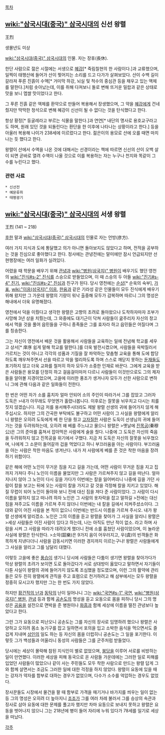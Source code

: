 [[목차]]
== [[wiki:"삼국시대(중국)" 삼국시대]]의 신선 왕렬 ==
王烈

생몰년도 미상

[[wiki:"삼국시대(중국)" 삼국시대]]의 인물. 자는 장휴(長休).

한단 사람으로 젊은 시절에는 서생으로 [[혜강]][* 죽림칠현의 한 사람이다.]과 교류했으며, 일찍이 태행산에 들어가 산이 찢어지는 소리를 드고 다가가 살펴보았다. 산이 수백 길이 갈라져 푸른 진흙이 수액[* 거미막 하강, 뇌실 및 척수의 중심관 등을 채우고 있는 액체를 말한다.]처럼 솟아났는데, 이를 취해 다져보니 돌로 변해 뜨거운 밀랍과 같은 상태로 맛을 보니 멥쌀 맛이었다고 한다.

그 푸른 진흙 같은 액체를 환약으로 만들어 복용해서 장생했으며, 그 약을 [[혜강]]에게 건네줬지만 딱딱한 청석으로 변해 혜강이 신선이 될 수 없다는 것을 탄식했다고 한다.

항상 황정[* 둥굴레라고 부르는 식물을 말한다.]과 연연[* 내단의 명사로 용호교구라고도 하며, 원래 있던 것을 되돌린다는 환단을 한 이후에 나타나는 상황이라고 한다.] 등을 아울러 복용해 나이가 238세에 이르렀다고 한다. 젊은이의 용모로 산에 오를 때면 마치 나는 듯 했다고 한다.

왕렬이 산에서 수액을 나온 것에 대해서는 선경이라는 책에 따르면 신선의 산이 오백 살이 되면 곧바로 열려 수액이 나올 것으로 이를 복용하는 자는 누구나 천지와 똑같이 그 수를 누린다고 했다.

=== 관련 사료 ===
 * 신선전
 * 예문류취
 * 태평광기

== [[wiki:"삼국시대(중국)" 삼국시대]]의 서생 왕렬 ==
王烈
(141 ~ 218)

[[후한]] 말과 [[wiki:"삼국시대(중국)" 삼국시대]]의 인물로 자는 언방(彦方).

여러 가지 지식과 도에 통달했고 의가 아니면 돌아보지도 않았다고 하며, 전적을 공부하는 것을 진심으로 좋아했다고 한다. 정사에는 관녕전에는 말미에만 잠시 언급되지만 선현행장에는 여러 일화가 실려있다.

어렸을 때 학문을 배우기 위해 [[관녕]]과 [[wiki:"병원(삼국지)" 병원]]이 배우기도 했던 영천의 [[wiki:"진식#s-2" 진식]]를 스승으로 받들었으며, 이 때 스승의 두 아들 [[wiki:"진기#s-4" 진기]], [[wiki:"진심#s-2" 진심]]과 친구가 된다.  당시 영천에는 [[순상]][* 순욱의 숙부], [[가표]], [[wiki:"이응(삼국지)" 이응]], [[한융]]과 같은 기라성 같은 인물들이 모두 진식에게 배우기 위해 왔지만 그 가운데 왕렬의 기량이 워낙 출중해 모두가 감복하며 따르니 그의 명성은 해내에서 더욱 유명해졌다. 

영천에서 덕을 이뤘다고 생각한 왕렬은 고향의 초려로 돌아왔으나 도착하자마자 조부가 사망해 3년 상을 치뤘는데, 그 와중에도 대기근이 닥쳐 사람들이 굶주리자 자신의 창고에서 먹을 것을 풀어 읍민들을 구하니 종족들은 그를 효자라 하고 읍민들은 어질다며 그를 칭송한다.

그는 자신이 영천에서 배운 것을 활용해서 사람들을 교육하는 일에 전념해 학교를 세우고 상서[* 庠序 쉽게 말해 학교를 말한다.]를 더욱 발전시켰으며, 사람들을 윽박질러서 가르치는 것이 아니고 각각의 성품과 기질을 잘 파악하는 맞춤형 교육을 통해 도에 합당하도록 깨우쳐주면서 선을 따르고 악을 멀리하도록 하며 스스로 깨닫지 못하는 [[둔재]]들도 포기하지 않고 더욱 교화를 철저히 하자 모두가 소중한 인재로 바꾼다. 그에게 교육을 받은 사람들은 용모를 단정히 하고 걸음걸이마저 다르니 사람들이 이것만으로도 그의 제자들을 알아볼 지경이었으며, 고을에 이러한 풍조가 생겨나자 모두가 선한 사람으로 변하니 그에 관해 다음과 같은 일화들이 전한다.

한 번은 어떤 자가 소를 훔치자 얼마 안되어 소의 주인이 따라가서 그를 잡았고 그러자 도둑은
>내가 아무래도 무엇엔가 홀렸나봅니다. 이후로는 잘못을 뉘우치고 다시는 죄를 짓지 않겠습니다. 지금 저를 용서해주시더라도 제발 왕렬 선생의 귀에 들어가지 않게 해주십시오.
하지만 그의 간곡한 부탁에도 불구하고 어떤 사람이 그 사실을 왕렬에게 알리니 왕렬은 오히려 도둑에게 베 한 단을 줬고 [[고자질]]한 사람은 도둑이 선생님의 귀에 들어가는 것을 두려워하는데, 오히려 왜 베를 주느냐고 물으니 왕렬은
>옛날에 [[진목공]](秦穆公)은 그의 준마를 훔쳐서 잡아먹은 사람에게 술을 줬다. 나중에 그 도둑은 자신의 죽음을 두려워하지 않고 진목공을 위기에서 구했다. 지금 저 도둑은 자신의 잘못을 뉘우쳤으며, 나에게 그 소문이 들어갈까 겁을 먹었다고 하니 부끄러움을 아는 사람이다. 부끄러움을 아는 사람은 착한 마음도 생겨난다. 내가 저 사람에게 베를 준 것은 착한 마음을 장려하기 위함이다.

같은 해에 어떤 노인이 무거운 짐을 지고 길을 가는데, 어떤 사람이 무거운 짐을 지고 집까지 가져다 주니 노인이 이름을 물었지만 그 사람은 가르쳐주지 않고 길을 떠난다. 얼마 지나지 않아 그 노인이 다시 길을 가다가 이번에는 칼을 잃어버리니 나중에 길을 가던 사람이 칼을 보고는 뒤에 오는 사람이 칼을 가지고 갈 것을 걱정해 칼을 지키고 있었다. 해질 무렵이 되어 노인이 돌아와 보니 전에 대신 짐을 져다 준 사람이었다. 그 사람이 다시 이름을 말하지 않고 떠나려 하자 노인은 그 사람의 옷자락을 잡고 말하길
>전에는 대신 짐을 져주고도 이름을 가르쳐 주지 않더니 이번에는 내 칼을 길에서 지켜주셨소이다. 그대와 같이 어진 사람을 본 적이 없으니 이번에는 반드시 이름을 가르쳐 주시오. 내가 왕렬 선생에게 알리겠소.
노인은 그의 이름을 듣고 왕렬을 찾아가 그 사실을 알리니 왕렬은
>세상 사람들은 어진 사람이 있다고 하는데, 나는 아직도 만난 적이 없소.
라고 하며 사람을 시켜 그 사람을 따라가 데려오게 했더니 전에 소를 훔쳤던 사람이었으며, 이 놀라운 사실에 왕렬은 탄식한다.
>소악(韶樂)은 9가지 음이 어우러지고, 우(虞)의 빈객들은 화목하게 지낸다더니 사람을 감동시키면 이러한 경지까지 이르는구나!
왕렬은 사람들에게 그 사실을 알리고 그를 남달리 대했다.

이렇듯 고을에 좋은 [[풍습]]이 생기니 당시에 사람들은 다툼이 생기면 왕렬을 찾아가다가 막상 왕렬의 초려가 보이면 도로 돌아갔다가 서로 상대방이 옳았다고 말하면서 자기들이 다툰 사실이 왕렬의 귀에 들어가지 않도록 조심했을 정도였으며, 이런 그의 활약에 관리들은 모두 친히 왕렬에게 관직을 주고 효렴으로 천거하려고 해 삼부에서는 모두 왕렬을 정중히 모시고자 했지만 그는 한 번도 가지 않았다.

하지만 [[황건적의 난]]과 [[동탁]]의 난이 일어나니 그는 [[wiki:"국연#s-1" 국연]], [[wiki:"병원(삼국지)" 병원]], [[관녕]] 등과 함께 [[공손도]]의 명성을 듣고 요동으로 몸을 피하니 당시 그의 명성은 [[공융]]을 설전으로 면박을 준 병원이나 [[화흠]]과 함께 세상에 이름을 떨친 관녕보다 높았다고 한다. 

그런 그가 요동으로 피난오니 공손도는 그를 자신의 장사로 임명하려 했으나 왕렬은 사양하고 오히려 몸소 농기구를 잡고 일하면서 포의을 입고 소박한 음식을 먹으면서도 즐겁게 지내며 [[상인]]의 일도 하는 등 자신의 몸을 더럽히니 공손도는 그 일을 포기한다. 이렇듯 그가 백성들과 어울리니 동성의 사람들은 그를 군주처럼 받들었다.

당시에는 세상이 몰락해 참된 지식인이 별로 없었으며, [[붕당]]을 이루어 서로를 비방하는 일이 만연했다. 이러한 세상을 피해 동국으로 온 사람들 가운데에는 그러한 일로 피해를 입었던 사람들이 많았으나 같이 사는 주민들도 모두 착한 사람으로 만드는 왕렬 답게 그와 함께 살면서는 조금도 그러한 일에 대한 걱정을 하지 않았다. 왕렬이 요동에 있을 때는 강자가 약자를 함부로 대하는 경우가 없었으며, 다수가 소수를 억압하는 경우도 없었다.

장사꾼들도 시장에서 물건을 팔 때 함부로 가격을 매기거나 바가지를 씌우는 일이 없는 등 그의 명성은 오히려 더 높아지니 [[조조]]가 그를 여러 차레 불러서 그를 승상의 속관과 징사로 삼아 요동에 대한 문제를 풀고자 했지만 차마 요동으로 보내지 못하고 왕렬은 요동을 벗어나지 않으니 그는 218년에 병이 들어 자리에 누워 있다가 78세를 일기로 세상을 떠났다. 

[[각주]]
